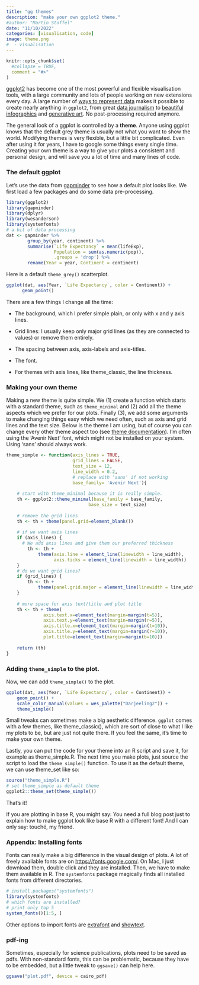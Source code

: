 ```yaml
---
title: "gg themes"
description: "make your own ggplot2 theme."
#author: "Martin Stoffel"
date: "11/10/2022"
categories: [visualisation, code]
image: theme.png
#  - visualisation
---
```


```r
knitr::opts_chunk$set(
  #collapse = TRUE,
  comment = "#>"
)
```

[ggplot2](https://ggplot2.tidyverse.org/) has become one of the most powerful and flexible visualisation tools, with a large community and lots of people working on new extensions every day. A large number of [ways to represent data](https://www.r-graph-gallery.com/) makes it possible to create nearly anything in `ggplot2`, from great [data journalism](https://bbc.github.io/rcookbook/) to [beautiful infographics](https://www.cedricscherer.com/top/dataviz/) and [generative art](https://www.data-imaginist.com/art). No post-processing required anymore.

The general look of a ggplot is controlled by a **theme**. Anyone using ggplot knows that the default grey theme is usually not what you want to show the world. Modifying themes is very flexible, but a little bit complicated. Even after using it for years, I have to google some things every single time. Creating your own theme is a way to give your plots a consistent and personal design, and will save you a lot of time and many lines of code.

### The default ggplot

Let's use the data from [gapminder](https://www.gapminder.org/) to see how a default plot looks like. We first load a few packages and do some data pre-processing.

```r
library(ggplot2)
library(gapminder)
library(dplyr)
library(wesanderson)
library(systemfonts)
# a bit of data processing
dat <- gapminder %>% 
        group_by(year, continent) %>% 
        summarise(`Life Expectancy` = mean(lifeExp),
                  Population = sum(as.numeric(pop)), 
                  .groups = 'drop') %>% 
        rename(Year = year, Continent = continent)
```

Here is a default `theme_grey()` scatterplot.

```r
ggplot(dat, aes(Year, `Life Expectancy`, color = Continent)) +
      geom_point()
```

There are a few things I change all the time:

-   The background, which I prefer simple plain, or only with x and y axis lines.

-   Grid lines: I usually keep only major grid lines (as they are connected to values) or remove them entirely.

-   The spacing between axis, axis-labels and axis-titles.

-   The font.

-   For themes with axis lines, like theme_classic, the line thickness.

### Making your own theme

Making a new theme is quite simple. We (1) create a function which starts with a standard theme, such as `theme_minimal` and (2) add all the theme aspects which we prefer for our plots. Finally (3), we add some arguments to make changing things easy which we need often, such as axis and grid lines and the text size. Below is the theme I am using, but of course you can change every other theme aspect too (see [theme documentation](https://ggplot2.tidyverse.org/reference/theme.html)). I'm often using the 'Avenir Next' font, which might not be installed on your system. Using 'sans' should always work.

```r
theme_simple <- function(axis_lines = TRUE, 
                         grid_lines = FALSE,     
                         text_size = 12,       
                         line_width = 0.2,
                         # replace with 'sans' if not working
                         base_family= 'Avenir Next'){ 
        
    # start with theme_minimal because it is really simple.
    th <- ggplot2::theme_minimal(base_family = base_family, 
                               base_size = text_size)
         
    # remove the grid lines 
    th <- th + theme(panel.grid=element_blank())
    
    # if we want axis lines
    if (axis_lines) {
      # We add axis lines and give them our preferred thickness
        th <- th + 
            theme(axis.line = element_line(linewidth = line_width),
                  axis.ticks = element_line(linewidth = line_width))
    } 
    # do we want grid lines?
    if (grid_lines) {
        th <- th + 
            theme(panel.grid.major = element_line(linewidth = line_width))
    }
    
    # more space for axis text/title and plot title 
    th <- th + theme(
              axis.text.x=element_text(margin=margin(t=5)),
              axis.text.y=element_text(margin=margin(r=5)),
              axis.title.x=element_text(margin=margin(t=10)),
              axis.title.y=element_text(margin=margin(r=10)),
              plot.title=element_text(margin=margin(b=10)))
    
    return (th)
}

```

### Adding `theme_simple` to the plot.

Now, we can add `theme_simple()` to the plot.

```r

ggplot(dat, aes(Year, `Life Expectancy`, color = Continent)) +
    geom_point() +
    scale_color_manual(values = wes_palette("Darjeeling2")) + 
    theme_simple()

```

Small tweaks can sometimes make a big aesthetic difference. `ggplot` comes with a few themes, like theme_classic(), which are sort of close to what I like my plots to be, but are just not quite there. If you feel the same, it's time to make your own theme.

Lastly, you can put the code for your theme into an R script and save it, for example as theme_simple.R. The next time you make plots, just source the script to load the `theme_simple()` function. To use it as the default theme, we can use theme_set like so:

```r
source("theme_simple.R") 
# set theme_simple as default theme
ggplot2::theme_set(theme_simple()) 
```

That's it!

If you are plotting in base R, you might say: You need a full blog post just to explain how to make ggplot look like base R with a different font! And I can only say: touché, my friend.

### Appendix: Installing fonts

Fonts can really make a big difference in the visual design of plots. A lot of freely available fonts are on <https://fonts.google.com/>. On Mac, I just download them, double click and they are installed. Then, we have to make them available in R. The `systemfonts` package magically finds all installed fonts from different directories.

```r
# install.packages("systemfonts")
library(systemfonts)
# which fonts are installed?
# print only top 5
system_fonts()[1:5, ]
```

Other options to import fonts are [extrafont](https://cran.r-project.org/web/packages/extrafont/readme/README.html) and [showtext](https://cran.rstudio.com/web/packages/showtext/vignettes/introduction.html).

### pdf-ing

Sometimes, especially for science publications, plots need to be saved as pdfs. With non-standard fonts, this can be problematic, because they have to be embedded, but a little tweak to `ggsave()` can help here.

```r
ggsave("plot.pdf", device = cairo_pdf)
```